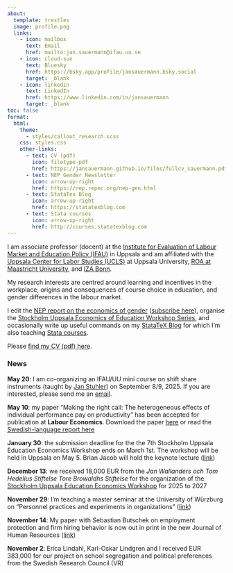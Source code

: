 ```yaml
---
about:
  template: trestles
  image: profile.png
  links:
    - icon: mailbox
      text: Email
      href: mailto:jan.sauermann@ifau.uu.se
    - icon: cloud-sun
      text: Bluesky
      href: https://bsky.app/profile/jansauermann.bsky.social
      target: _blank
    - icon: linkedin
      text: LinkedIn 
      href: https://www.linkedin.com/in/jansauermann
      target: _blank
toc: false
format: 
  html: 
    theme: 
      - styles/callout_research.scss
    css: styles.css
    other-links:
      - text: CV (pdf)
        icon: filetype-pdf
        href: https://jansauermann.github.io/files/fullcv_sauermann.pdf
      - text: NEP Gender Newsletter
        icon: arrow-up-right
        href: https://nep.repec.org/nep-gen.html
      - text: StataTex Blog
        icon: arrow-up-right
        href: https://statatexblog.com
      - text: Stata courses
        icon: arrow-up-right
        href: http://courses.statatexblog.com    
---
```

  
I am associate professor (docent) at the [Institute for Evaluation of Labour Market and Education Policy (IFAU)](https://www.ifau.se/en/) in Uppsala and am affiliated with the [Uppsala Center for Labor Studies (UCLS)](https://www.ucls.nek.uu.se) at Uppsala University, [ROA at Maastricht University](https://roa.nl), and [IZA Bonn](https://www.iza.org). 

My research interests are centred around learning and incentives in the workplace, origins and consequences of course choice in education, and gender differences in the labour market.

I edit the [NEP report on the economics of gender](https://econpapers.repec.org/scripts/nep.pf?list=nepgen) ([subscribe here](https://nep.repec.org/nep-gen.html)),  organise the [Stockholm Uppsala Economics of Education Workshop Series](educworkshop.qmd), and occasionally write up useful commands on my [StataTeX Blog](https://statatexblog.com) for which I'm also teaching [Stata courses](http://courses.statatexblog.com).

Please [find my CV (pdf) here](https://jansauermann.github.io/files/fullcv_sauermann.pdf). 

### News

**May 20**: I am co-organizing an IFAU/UU mini course on shift share instruments (taught by [Jan Stuhler](https://janstuhler.com)) on September 8/9, 2025. If you are interested, please send me an [email](mailto:jan.sauermann@ifau.uu.se). 

**May 10**: my paper "Making the right call: The heterogeneous effects of individual performance pay on productivity" has been accepted for publication at **Labour Economics**. Download the paper [here](https://www.sciencedirect.com/science/article/pii/S0927537125000211) or read the [Swedish-language report here](research.html#research-reports)

**January 30**: the submission deadline for the the 7th Stockholm Uppsala Education Economics Workshop ends on March 1st. The workshop will be held in Uppsala on May 5. Brian Jacob will hold the keynote lecture ([link](educworkshop_2025.qmd)) 

**December 13**: we received 18,000 EUR from the *Jan Wallanders och Tom Hedelius Stiftelse Tore Browaldhs Stiftelse* for the organization of the [Stockholm Uppsala Education Economics Workshop](educworkshop.qmd) for 2025 to 2027

**November 29**: I'm teaching a master seminar at the University of Würzburg on "Personnel practices and experiments in organizations"  ([link](teaching_2025_wuerzburg.qmd))

**November 14**: My paper with Sebastian Butschek on employment protection and firm hiring behavior is now out in print in the new Journal of Human Resources ([link](https://jhr.uwpress.org/content/59/6/1981))


**November 2**: Erica Lindahl, Karl-Oskar Lindgren and I received EUR 383,000 for our project on school segregation and political preferences from the Swedish Research Council (VR)

<!--

**July 2**: Marco Clemens and I have released a new IZA Discussion Paper "Making the Right Call: The Heterogeneous Effects of Individual Performance Pay on Productivity" ([download here](https://ideas.repec.org/p/iza/izadps/dp17119.html))

**June 13**: I am co-organizing a IFAU/UU mini course on survey experiments (taught by [Ingar Haaland](https://sites.google.com/site/ingarhaaland/)) on August 19/20, 2024. For more information, please send me an [email](mailto:jan.sauermann@ifau.uu.se).



**March 15**: the [program of the next Stockholm Uppsala Education Economics Workshop is now online](educworkshop_2024.qmd). The keynote presentation will be held by Matthew Wiswall.

**December 11**: our paper "Earnings Losses and the Role of the Welfare State during the COVID-19 Pandemic: Evidence from Sweden" is now [available as open access at the Review of Income and Wealth](http://doi.org/10.1111/roiw.12670) 


**December 7**:  I received EUR 22,000 for organizing Workshops in Empirical Economics in Uppsala from the Jan Wallanders och Tom Hedelius stiftelse Tore Browaldhs stiftelse

**December 4**:  I received EUR 440,000 for my project on unemployment insurance from the Swedish Council for Health Working Life and Welfare (FORTE)


    theme: 
    - callout_research.scss 
-->